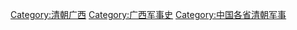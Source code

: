 [[Category:清朝广西|Category:清朝广西]]
[[Category:广西军事史|Category:广西军事史]]
[[Category:中国各省清朝军事|Category:中国各省清朝军事]]